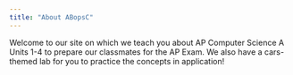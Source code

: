 ```yaml
---
title: "About ABopsC"
---
```


Welcome to our site on which we teach you about AP Computer Science A Units 1-4 to prepare our classmates for the AP Exam. We also have a cars-themed lab for you to practice the concepts in application!
